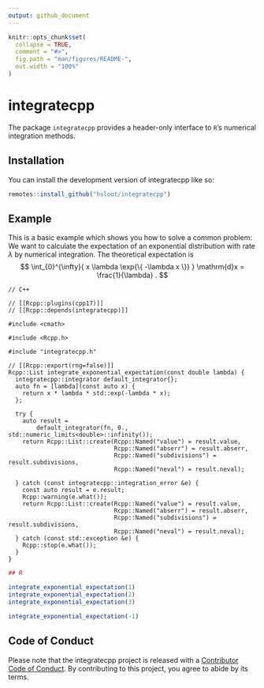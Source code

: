 ```yaml
---
output: github_document
---
```


<!-- README.md is generated from README.Rmd. Please edit that file -->

```r
knitr::opts_chunk$set(
  collapse = TRUE,
  comment = "#>",
  fig.path = "man/figures/README-",
  out.width = "100%"
)
```

# integratecpp

<!-- badges: start -->
<!-- badges: end -->

The package `integratecpp` provides a header-only interface to `R`'s numerical integration methods.

## Installation

You can install the development version of integratecpp like so:

``` r
remotes::install_github("hsloot/integratecpp")
```

## Example

This is a basic example which shows you how to solve a common problem: 
We want to calculate the expectation of an exponential distribution with rate $\lambda$ by numerical integration. 
The theoretical expectation is 
$$
  \int_{0}^{\infty}{ x \lambda \exp{\{ -\lambda x \}} } \mathrm{d}x 
    = \frac{1}{\lambda} .
$$

```Rcpp
// C++

// [[Rcpp::plugins(cpp17)]]
// [[Rcpp::depends(integratecpp)]]

#include <cmath>

#include <Rcpp.h>

#include "integratecpp.h"

// [[Rcpp::export(rng=false)]]
Rcpp::List integrate_exponential_expectation(const double lambda) {
  integratecpp::integrator default_integrator{};
  auto fn = [lambda](const auto x) {
    return x * lambda * std::exp(-lambda * x);
  };

  try {
    auto result =
        default_integrator(fn, 0., std::numeric_limits<double>::infinity());
    return Rcpp::List::create(Rcpp::Named("value") = result.value,
                              Rcpp::Named("abserr") = result.abserr,
                              Rcpp::Named("subdivisions") = result.subdivisions,
                              Rcpp::Named("neval") = result.neval);

  } catch (const integratecpp::integration_error &e) {
    const auto result = e.result;
    Rcpp::warning(e.what());
    return Rcpp::List::create(Rcpp::Named("value") = result.value,
                              Rcpp::Named("abserr") = result.abserr,
                              Rcpp::Named("subdivisions") = result.subdivisions,
                              Rcpp::Named("neval") = result.neval);
  } catch (const std::exception &e) {
    Rcpp::stop(e.what());
  }
}
```


```r
## R

integrate_exponential_expectation(1)
integrate_exponential_expectation(2)
integrate_exponential_expectation(3)

integrate_exponential_expectation(-1)
```


## Code of Conduct

Please note that the integratecpp project is released with a [Contributor Code of Conduct](https://contributor-covenant.org/version/2/0/CODE_OF_CONDUCT.html). By contributing to this project, you agree to abide by its terms.
